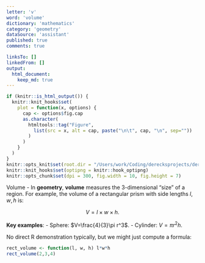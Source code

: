 ```yaml
---
letter: 'v'
word: 'volume'
dictionary: 'mathematics'
category: 'geometry'
dataSource: 'assistant'
published: true
comments: true

linksTo: []
linkedFrom: []
output:
  html_document:
    keep_md: true
---
```


```r
if (knitr::is_html_output()) {
  knitr::knit_hooks$set(
    plot = function(x, options) {
      cap <- options$fig.cap
      as.character(
        htmltools::tag("Figure",
          list(src = x, alt = cap, paste("\n\t", cap, "\n", sep=""))
        )
      )
    }
  )
}
knitr::opts_knit$set(root.dir = "/Users/work/Coding/derecksprojects/derecksnotes.com-playground/derecksnotes.com/client/src/app/dictionaries/mathematics/definitions")
knitr::knit_hooks$set(optipng = knitr::hook_optipng)
knitr::opts_chunk$set(dpi = 300, fig.width = 10, fig.height = 7)
```

<a id="volume">Volume</a> - In **geometry**, **volume** measures the 3-dimensional “size” of a region. For example, the volume of a rectangular prism with side lengths $l, w, h$ is:

$$
V = l \times w \times h.
$$

**Key examples**:
- Sphere: $V=\frac{4}{3}\pi r^3$.
- Cylinder: $V=\pi r^2 h$.

No direct R demonstration typically, but we might just compute a formula:

```r
rect_volume <- function(l, w, h) l*w*h
rect_volume(2,3,4)
```
